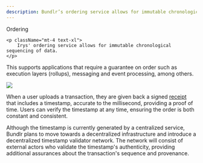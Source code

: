 ```yaml
---
description: Bundlr’s ordering service allows for immutable chronological sequencing of data
---
```



<div className="flex flex-col mt-5">
	<div className="flex items-end">
    	<div className=""><Heading level={1}>Ordering</Heading></div>
    </div>

    <p className="mt-4 text-xl">
    	Irys' ordering service allows for immutable chronological sequencing of data.
    </p>

</div>

This supports applications that require a guarantee on order such as execution layers (rollups),
messaging and event processing, among others.

<img className="mt-5 w-2/3 rounded-lg" src="/img/overview/irys-ordering.png" />

When a user uploads a transaction, they are given back a signed [receipt](/learn/receipts) that includes a timestamp, accurate to the millisecond, providing a proof of time. Users can verify the timestamp at any time, ensuring the order is both constant and consistent.

Although the timestamp is currently generated by a centralized service, Bundlr plans to move towards a decentralized infrastructure and introduce a decentralized timestamp validator network. The network will consist of external actors who validate the timestamp's authenticity, providing additional assurances about the transaction's sequence and provenance.
